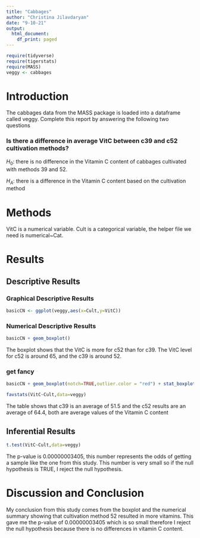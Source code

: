```yaml
---
title: "Cabbages"
author: "Christina Jilavdaryan"
date: "9-10-21"
output:
  html_document:
    df_print: paged
---
```


```r
require(tidyverse)
require(tigerstats)
require(MASS)
veggy <- cabbages
```

# Introduction

<!--In this section you explain what you are trying to show.  Where did the data come from?  What is the research or other question you are trying to answer?!-->
 The cabbages data from the MASS package is loaded into a dataframe called veggy. Complete this report by answering the following two questions  
 
### Is there a difference in average VitC between c39 and c52 cultivation methods?  

$H_0$: there is no difference in the Vitamin C content of cabbages cultivated with methods 39 and 52.

$H_A$: there is a difference in the Vitamin C content based on the cultivation method

# Methods

<!--Decide on your methods:  use "variable analysis" or other appropriate descriptors.  Make sure to choose at least one graphical method and at least one numerical method.!-->

VitC is a numerical variable. Cult is a categorical variable, the helper file we need is numerical~Cat.

# Results

<!--Divide this section into two sub-sections:  One for your descriptive  results and one for your inferential results.!-->

## Descriptive Results

### Graphical Descriptive Results

```r
basicCN <- ggplot(veggy,aes(x=Cult,y=VitC))
```

<!--Graphical results here.  Make sure to show your code.  Provide appropriate labels for axes, giving units if possible, and provide a good title for the graph, too.  Use the graphical results to describe the patterns if any that exist in the data as focused toward the research question!-->

### Numerical Descriptive Results



```r
basicCN + geom_boxplot()
```
  
  
  The boxplot shows that the VitC is more for c52 than for c39. The VitC level for c52 is around 65, and the c39 is around 52.
  
### get fancy  

```r
basicCN + geom_boxplot(notch=TRUE,outlier.color = "red") + stat_boxplot(geom ='errorbar') + labs(title="Fancy notch boxplot \n with 2 lines")
```

```r
favstats(VitC~Cult,data=veggy) 
```

The table shows that c39 is an average of 51.5 and the c52 results are an average of 64.4, both are average values of the Vitamin C content

<!--Numerical results go here. Use the numerical results to describe the patterns if any that exist in the data as focused toward the research question!-->


## Inferential Results

<!--State hypothesis clearly.  Make sure your discussion of the inferential test covers all the aspects that the test output produces, such as test statistic, p-value etc.  Make a decision about the null hypothesis, explain the assumptions on which the selected test/procedure was based, and why the chosen procedure satisfys the assumptions and is appropriate to answer the research question!-->


  
```r
t.test(VitC~Cult,data=veggy)
```

The p-value is 0.00000003405, this number represents the odds of getting a sample like the one from this study. This number is very small so if the null hypothesis is TRUE, I reject the null hypothesis.


# Discussion and Conclusion

My conclusion from this study comes from  the boxplot and the  numerical summary showing that cultivation method 52 resulted in more vitamins. This gave me the p-value of 0.00000003405 which is so small therefore I reject the null hypothesis because there is no differences in vitamin C content.

<!--Discussion and conclusion here.  If you found a relationship be sure to consider whether the relationship occurs because one of the variavbles causes the other, or whether they perhasps are related for some other reason.  Watch the chapter 6 videos from the GeorgeTown videos collection.!-->
